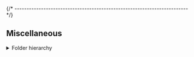 


{/* ------------------------------------------------------------------------ */}

## Miscellaneous

<details>
<summary>Folder hierarchy</summary>

After install, the package creates a folder hierarchy like the following
(only the first two depth levels are shown):

<Tabs groupId="operating-systems">

<TabItem value="windows" label="Windows" default>

<CodeBlock language="console"> {
`C:\> tree /f %USERPROFILE%\\AppData\\Roaming\\xPacks\\@xpack-dev-tools\\arm-none-eabi-gcc\\${customField('upstreamVersion')}-${customField('xpackSubversion')}.${customField('npmSubversion')}\\.content
Folder PATH listing
Volume serial number is B02D-925C
├── README.md
├── bin
TODO
`} </CodeBlock>

</TabItem>

<TabItem value="macos" label="macOS">

<CodeBlock language="console"> {
`$ tree -L 2 ~/Library/xPacks/\@xpack-dev-tools/arm-none-eabi-gcc/${customField('upstreamVersion')}-${customField('xpackSubversion')}.${customField('npmSubversion')}/.content/
/Users/ilg/Library/xPacks/\@xpack-dev-tools/arm-none-eabi-gcc/${customField('upstreamVersion')}-${customField('xpackSubversion')}.${customField('npmSubversion')}/.content/
├── README.md
├── arm-none-eabi
│   ├── bin
│   ├── include
│   ├── lib
│   └── share
├── bin
│   ├── arm-none-eabi-addr2line
│   ├── arm-none-eabi-ar
│   ├── arm-none-eabi-as
│   ├── arm-none-eabi-c++
│   ├── arm-none-eabi-c++filt
│   ├── arm-none-eabi-cpp
│   ├── arm-none-eabi-elfedit
│   ├── arm-none-eabi-g++
│   ├── arm-none-eabi-gcc
│   ├── arm-none-eabi-gcc-13.2.1
│   ├── arm-none-eabi-gcc-ar
│   ├── arm-none-eabi-gcc-nm
│   ├── arm-none-eabi-gcc-ranlib
│   ├── arm-none-eabi-gcov
│   ├── arm-none-eabi-gcov-dump
│   ├── arm-none-eabi-gcov-tool
│   ├── arm-none-eabi-gdb
│   ├── arm-none-eabi-gdb-add-index
│   ├── arm-none-eabi-gdb-add-index-py3
│   ├── arm-none-eabi-gdb-py3
│   ├── arm-none-eabi-gfortran
│   ├── arm-none-eabi-gprof
│   ├── arm-none-eabi-ld
│   ├── arm-none-eabi-ld.bfd
│   ├── arm-none-eabi-lto-dump
│   ├── arm-none-eabi-nm
│   ├── arm-none-eabi-objcopy
│   ├── arm-none-eabi-objdump
│   ├── arm-none-eabi-ranlib
│   ├── arm-none-eabi-readelf
│   ├── arm-none-eabi-size
│   ├── arm-none-eabi-strings
│   └── arm-none-eabi-strip
├── distro-info
│   └── licenses
├── include
│   └── gdb
├── lib
│   ├── bfd-plugins
│   ├── gcc
│   ├── libcc1.0.so
│   ├── libcc1.so -> libcc1.0.so
│   └── python3.11
├── libexec
│   ├── gcc
│   ├── libbz2.1.0.8.dylib
│   ├── libcrypt.2.dylib
│   ├── libcrypto.1.1.dylib
│   ├── libexpat.1.6.7.dylib
│   ├── libexpat.1.dylib -> libexpat.1.6.7.dylib
│   ├── libffi.8.dylib
│   ├── libgmp.10.dylib
│   ├── libiconv.2.dylib
│   ├── libisl.15.dylib
│   ├── liblzma.5.dylib
│   ├── libmpc.3.dylib
│   ├── libmpfr.4.dylib
│   ├── libncurses.6.dylib
│   ├── libpanel.6.dylib
│   ├── libpython3.11.dylib
│   ├── libreadline.8.2.dylib
│   ├── libreadline.8.dylib -> libreadline.8.2.dylib
│   ├── libsqlite3.0.dylib
│   ├── libssl.1.1.dylib
│   ├── libz.1.2.13.dylib
│   ├── libz.1.dylib -> libz.1.2.13.dylib
│   └── libzstd.1.5.5.dylib
└── share
    └── gcc-13.2.1

19 directories, 58 files
`} </CodeBlock>

</TabItem>

<TabItem value="linux" label="GNU/Linux">

<CodeBlock language="console"> {
`$ tree -L 2 ~/.local/xPacks/\@xpack-dev-tools/arm-none-eabi-gcc/${customField('upstreamVersion')}-${customField('xpackSubversion')}.${customField('npmSubversion')}/.content/
/home/ilg/.local/xPacks/\@xpack-dev-tools/arm-none-eabi-gcc/${customField('upstreamVersion')}-${customField('xpackSubversion')}.${customField('npmSubversion')}/.content/
├── README.md
├── bin
TODO
`} </CodeBlock>

</TabItem>

</Tabs>

</details>
